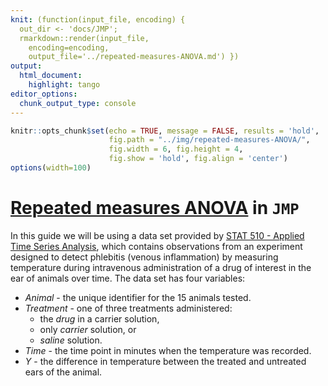 ```yaml
---
knit: (function(input_file, encoding) {
  out_dir <- 'docs/JMP';
  rmarkdown::render(input_file,
    encoding=encoding,
    output_file='../repeated-measures-ANOVA.md') })
output:
  html_document:
    highlight: tango
editor_options:
  chunk_output_type: console
---
```


```r
knitr::opts_chunk$set(echo = TRUE, message = FALSE, results = 'hold',
                      fig.path = "../img/repeated-measures-ANOVA/",
                      fig.width = 6, fig.height = 4,
                      fig.show = 'hold', fig.align = 'center')
options(width=100)
```

# [Repeated measures ANOVA](https://repub.github.io/DLC_statistical_guides/docs/Info/repeated-measures-ANOVA) in `JMP`

In this guide we will be using a data set provided by [STAT 510 - Applied Time Series Analysis](https://online.stat.psu.edu/stat510/lesson/10/10.1), which contains observations from an experiment designed to detect phlebitis (venous inflammation) by measuring temperature during intravenous administration of a drug of interest in the ear of animals over time.  The data set has four variables:

* *Animal* - the unique identifier for the 15 animals tested.
* *Treatment* - one of three treatments administered:
  * the *drug* in a carrier solution,
  * only *carrier* solution, or
  * *saline* solution.
* *Time* - the time point in minutes when the temperature was recorded.
* *Y* - the difference in temperature between the treated and untreated ears of the animal.

